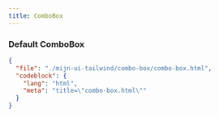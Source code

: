 ```yaml
---
title: ComboBox
---
```


### Default ComboBox

<TWComponentPreview src="/combo-box/combo-box" />

```json doc-gen:file
{
  "file": "./mijn-ui-tailwind/combo-box/combo-box.html",
  "codeblock": {
    "lang": "html",
    "meta": "title=\"combo-box.html\""
  }
}
```

